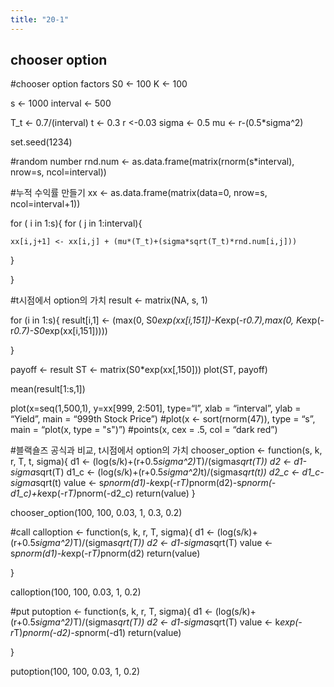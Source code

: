 ```yaml
---
title: "20-1"
---
```

## chooser option
#chooser option factors
S0 <- 100
K <- 100

s <- 1000
interval <- 500

T_t <- 0.7/(interval)
t <- 0.3
r <-0.03
sigma <- 0.5
mu <- r-(0.5*sigma^2)

set.seed(1234)

#random number
rnd.num <- as.data.frame(matrix(rnorm(s*interval), nrow=s, ncol=interval))



#누적 수익률 만들기
xx <- as.data.frame(matrix(data=0, nrow=s, ncol=interval+1))

for ( i in 1:s){
  for ( j in 1:interval){
    
    xx[i,j+1] <- xx[i,j] + (mu*(T_t)+(sigma*sqrt(T_t)*rnd.num[i,j]))  
    
  }
  
}

#t시점에서 option의 가치
result <- matrix(NA, s, 1)

for (i in 1:s){
    result[i,1] <- (max(0, S0*exp(xx[i,151])-K*exp(-r*0.7),max(0, K*exp(-r*0.7)-S0*exp(xx[i,151]))))
  
}


payoff <- result
ST <- matrix(S0*exp(xx[,150]))
plot(ST, payoff)


mean(result[1:s,1])


plot(x=seq(1,500,1), y=xx[999, 2:501], type="l", xlab = "interval", ylab = "Yield", main = "999th Stock Price")
#plot(x <- sort(rnorm(47)), type = "s", main = "plot(x, type = \"s\")")
#points(x, cex = .5, col = "dark red")


#블랙숄즈 공식과 비교, t시점에서 option의 가치
chooser_option <- function(s, k, r, T, t, sigma){
  d1 <- (log(s/k)+(r+0.5*sigma^2)*T)/(sigma*sqrt(T))
  d2 <- d1-sigma*sqrt(T)
  d1_c <- (log(s/k)+(r+0.5*sigma^2)*t)/(sigma*sqrt(t))
  d2_c <- d1_c-sigma*sqrt(t)
  value <- s*pnorm(d1)-k*exp(-r*T)*pnorm(d2)-s*pnorm(-d1_c)+k*exp(-r*T)*pnorm(-d2_c)
  return(value)
}

chooser_option(100, 100, 0.03, 1, 0.3, 0.2)



#call
calloption <- function(s, k, r, T, sigma){
  d1 <- (log(s/k)+(r+0.5*sigma^2)*T)/(sigma*sqrt(T))
  d2 <- d1-sigma*sqrt(T)
  value <- s*pnorm(d1)-k*exp(-r*T)*pnorm(d2)
  return(value)
  
}

calloption(100, 100, 0.03, 1, 0.2)

#put
putoption <- function(s, k, r, T, sigma){
  d1 <- (log(s/k)+(r+0.5*sigma^2)*T)/(sigma*sqrt(T))
  d2 <- d1-sigma*sqrt(T)
  value <- k*exp(-r*T)*pnorm(-d2)-s*pnorm(-d1)
  return(value)
  
}

putoption(100, 100, 0.03, 1, 0.2)


